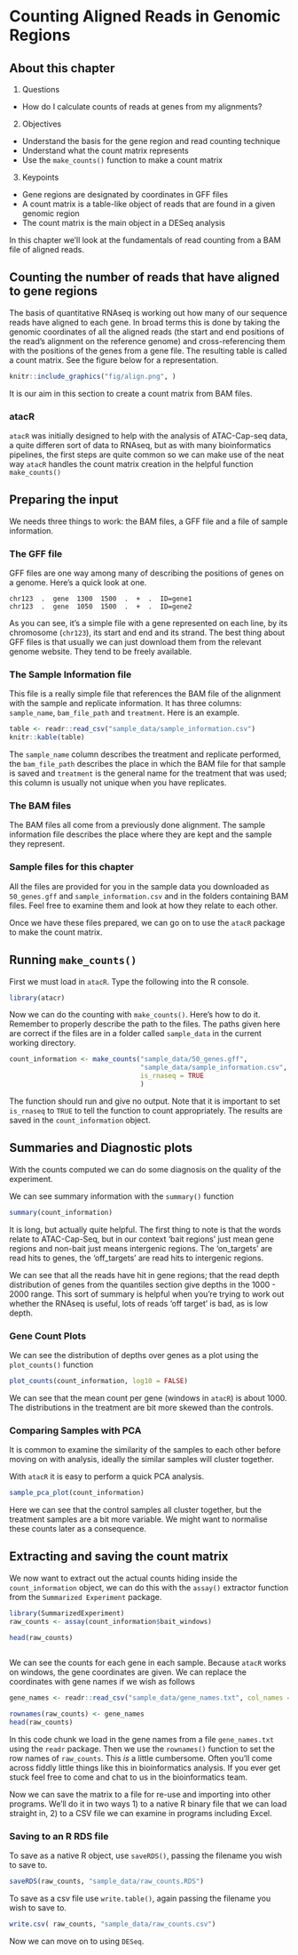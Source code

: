 # Counting Aligned Reads in Genomic Regions {#intro}

## About this chapter

1. Questions
  - How do I calculate counts of reads at genes from my alignments?
2. Objectives
  - Understand the basis for the gene region and read counting technique
  - Understand what the count matrix represents
  - Use the `make_counts()` function to make a count matrix
3. Keypoints
  - Gene regions are designated by coordinates in GFF files
  - A count matrix is a table-like object of reads that are found in a given genomic region
  - The count matrix is the main object in a DESeq analysis

In this chapter we'll look at the fundamentals of read counting from a BAM file of aligned reads.

## Counting the number of reads that have aligned to gene regions

The basis of quantitative RNAseq is working out how many of our sequence reads have aligned to each gene. In broad terms this is done by taking the genomic coordinates of all the aligned reads (the start and end positions of the read's alignment on the reference genome) and cross-referencing them with the positions of the genes from a gene file. The resulting table is called a count matrix. See the figure below for a representation.

```r
knitr::include_graphics("fig/align.png", )
```

It is our aim in this section to create a count matrix from BAM files.

### atacR

`atacR` was initially designed to help with the analysis of ATAC-Cap-seq data, a quite differen sort of data to RNAseq, but as with many bioinformatics pipelines, the first steps are quite common so we can make use of the neat way `atacR` handles the count matrix creation in the helpful function `make_counts()` 

## Preparing the input

We needs three things to work: the BAM files, a GFF file and a file of sample information.

### The GFF file

GFF files are one way among many of describing the positions of genes on a genome. Here's a quick look at one.

```
chr123  .  gene  1300  1500  .  +  .  ID=gene1
chr123  .  gene  1050  1500  .  +  .  ID=gene2

```

As you can see, it's a simple file with a gene represented on each line, by its chromosome (`chr123`), its start and end and its strand. The best thing about GFF files is that usually we can just download them from the relevant genome website. They tend to be freely available.

### The Sample Information file

This file is a really simple file that references the BAM file of the alignment with the sample and replicate information. It has three columns: `sample_name`, `bam_file_path` and `treatment`. 
Here is an example.

```r
table <- readr::read_csv("sample_data/sample_information.csv")
knitr::kable(table)
```

The `sample_name` column describes the treatment and replicate performed, the `bam_file_path` describes the place in which the BAM file for that sample is saved and `treatment` is the general name for the treatment that was used; this column is usually not unique when you have replicates.

### The BAM files

The BAM files all come from a previously done alignment. The sample information file describes the place where they are kept and the sample they represent.

### Sample files for this chapter

All the files are provided for you in the sample data you downloaded as `50_genes.gff` and `sample_information.csv` and in the folders containing BAM files. Feel free to examine them and look at how they relate to each other.

Once we have these files prepared, we can go on to use the `atacR` package to make the count matrix.

## Running `make_counts()`

First we must load in `atacR`. Type the following into the R console.

```r
library(atacr)
```

Now we can do the counting with `make_counts()`. Here's how to do it. Remember to properly describe the path to the files. The paths given here are correct if the files are in a folder called `sample_data` in the current working directory.  

```r
count_information <- make_counts("sample_data/50_genes.gff",
                                 "sample_data/sample_information.csv",
                                 is_rnaseq = TRUE
                                 )


```

The function should run and give no output. Note that it is important to set `is_rnaseq` to `TRUE` to tell the function to count appropriately. The results are saved in the `count_information` object.


## Summaries and Diagnostic plots

With the counts computed we can do some diagnosis on the quality of the experiment.

We can see summary information with the `summary()` function

```r
summary(count_information)
```

It is long, but actually quite helpful. The first thing to note is that the words relate to ATAC-Cap-Seq, but in our context 'bait regions' just mean gene regions and non-bait just means intergenic regions. The 'on_targets' are read hits to genes, the 'off_targets' are read hits to intergenic regions. 

We can see that all the reads have hit in gene regions; that the read depth distribution of genes from the quantiles section give depths in the 1000 - 2000 range. This sort of summary is helpful when you're trying to work out whether the RNAseq is useful, lots of reads 'off target' is bad, as is low depth.

### Gene Count Plots

We can see the distribution of depths over genes as a plot using the `plot_counts()` function

```r
plot_counts(count_information, log10 = FALSE)
```

We can see that the mean count per gene (windows in `atacR`) is about 1000. The distributions in the treatment are  bit more skewed than the controls.  

### Comparing Samples with PCA

It is common to examine the similarity of the samples to each other before moving on with analysis, ideally the similar samples will cluster together.

With `atacR` it is easy to perform a quick PCA analysis.

```r
sample_pca_plot(count_information)
```

Here we can see that the control samples all cluster together, but the treatment samples are a bit more variable. We might want to normalise these counts later as a consequence.

## Extracting and saving the count matrix

We now want to extract out the actual counts hiding inside the `count_information` object, we can do this with the `assay()` extractor function from the `Summarized Experiment` package.

```r
library(SummarizedExperiment)
raw_counts <- assay(count_information$bait_windows)

head(raw_counts)
  
```

We can see the counts for each gene in each sample. Because `atacR` works on windows, the gene coordinates are given. We can replace the coordinates with gene names if we wish as follows

```r
gene_names <- readr::read_csv("sample_data/gene_names.txt", col_names = FALSE )$X1

rownames(raw_counts) <- gene_names
head(raw_counts)

```

In this code chunk we load in the gene names from a file `gene_names.txt` using the `readr` package. Then we use the `rownames()` function to set the row names of `raw_counts`. This _is_ a little cumbersome. Often you'll come across fiddly little things like this in bioinformatics analysis. If you ever get stuck feel free to come and chat to us in the bioinformatics team.

Now we can save the matrix to a file for re-use and importing into other programs. We'll do it in two ways 1) to a native R binary file that we can load straight in, 2) to a CSV file we can examine in programs including Excel.

### Saving to an R RDS file

To save as a native R object, use `saveRDS()`, passing the filename you wish to save to.

```r
saveRDS(raw_counts, "sample_data/raw_counts.RDS")
```

To save as a csv file use `write.table()`, again passing the filename you wish to save to.

```r
write.csv( raw_counts, "sample_data/raw_counts.csv")
```

Now we can move on to using `DESeq`.



